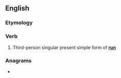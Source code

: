 ==English==

===Etymology===
{{suffix|run|eth|lang=en}}

===Verb===
{{head|en|verb form}}

# {{lb|en|archaic}} Third-person singular present simple form of '''[[run]]'''

===Anagrams===
* {{anagrams|en|hunnert}}